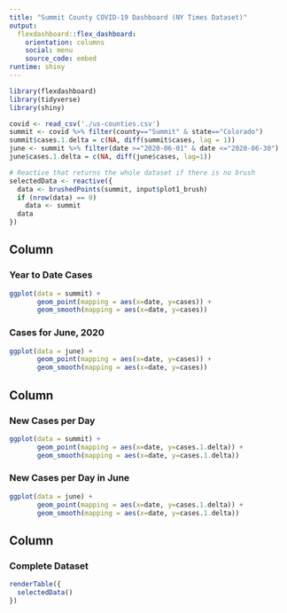 ```yaml
---
title: "Summit County COVID-19 Dashboard (NY Times Dataset)"
output: 
  flexdashboard::flex_dashboard:
    orientation: columns
    social: menu
    source_code: embed
runtime: shiny
---
```


```r
library(flexdashboard)
library(tidyverse)
library(shiny)

covid <- read_csv('./us-counties.csv')
summit <- covid %>% filter(county=="Summit" & state=="Colorado")
summit$cases.1.delta = c(NA, diff(summit$cases, lag = 1))
june <- summit %>% filter(date >="2020-06-01" & date <="2020-06-30")
june$cases.1.delta = c(NA, diff(june$cases, lag=1))
```

```r
# Reactive that returns the whole dataset if there is no brush
selectedData <- reactive({
  data <- brushedPoints(summit, input$plot1_brush)
  if (nrow(data) == 0)
    data <- summit
  data
})
```

Column {data-width=350}
-----------------------------------------------------------------------

### Year to Date Cases

```r
ggplot(data = summit) + 
       geom_point(mapping = aes(x=date, y=cases)) + 
       geom_smooth(mapping = aes(x=date, y=cases))
```


### Cases for June, 2020

```r
ggplot(data = june) + 
       geom_point(mapping = aes(x=date, y=cases)) + 
       geom_smooth(mapping = aes(x=date, y=cases))
```

Column {data-width=350}
-----------------------------------------------------------------------

### New Cases per Day

```r
ggplot(data = summit) + 
       geom_point(mapping = aes(x=date, y=cases.1.delta)) + 
       geom_smooth(mapping = aes(x=date, y=cases.1.delta))
```

### New Cases per Day in June

```r
ggplot(data = june) + 
       geom_point(mapping = aes(x=date, y=cases.1.delta)) + 
       geom_smooth(mapping = aes(x=date, y=cases.1.delta))
```


Column {data-width=350}
-----------------------------------------------------------------------
### Complete Dataset

```r
renderTable({
  selectedData()
})
```

